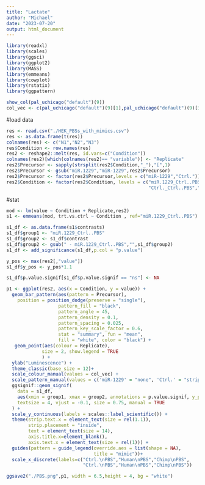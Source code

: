 ---
title: "Lactate"
author: "Michael"
date: "2023-07-20"
output: html_document
---


```{r}
library(readxl)
library(scales)
library(ggsci)
library(ggplot2)
library(MASS)
library(emmeans)
library(cowplot)
library(rstatix)
library(ggpattern)
```


```{r}
show_col(pal_uchicago("default")(9))
col_vec <- c(pal_uchicago("default")(9)[1],pal_uchicago("default")(9)[3],pal_uchicago("default")(9)[5],pal_uchicago("default")(9)[2])
```


#load data
```{r}
res <- read.csv("./HEK_PBSs_with_mimics.csv")
res <- as.data.frame(t(res))
colnames(res) <- c("N1","N2","N3")
res$Condition <- row.names(res)
res2 <- reshape2::melt(res, id.vars=c("Condition"))
colnames(res2)[which(colnames(res2)== "variable")] <- "Replicate"
res2$Precursor <- sapply(strsplit(res2$Condition,"_"),"[",1)
res2$Precursor <- gsub("miR.1229","miR-1229",res2$Precursor)
res2$Precursor <- factor(res2$Precursor,levels = c("miR-1229","Ctrl."))
res2$Condition <- factor(res2$Condition, levels = c("miR.1229_Ctrl..PBS","miR.1229_Human.PBS","miR.1229_Chimp.PBS",
                                                    "Ctrl._Ctrl..PBS","Ctrl._Human.PBS","Ctrl._Chimp.PBS"))
```



#stat




```{r}
mod <- lm(value ~ Condition + Replicate,res2)
s1 <- emmeans(mod, trt.vs.ctrl ~ Condition , ref="miR.1229_Ctrl..PBS")

s1_df <- as.data.frame(s1$contrasts)
s1_df$group1 <- "miR.1229_Ctrl..PBS"
s1_df$group2 <- s1_df$contrast
s1_df$group2 <- gsub(" - miR.1229_Ctrl..PBS","",s1_df$group2)
s1_df <- add_significance(s1_df,p.col = "p.value")

y_pos <- max(res2[,"value"])
s1_df$y_pos <- y_pos*1.1

s1_df$p.value.signif[s1_df$p.value.signif == "ns"] <- NA
```




```{r}
p1 <- ggplot(res2, aes(x = Condition, y = value)) +
  geom_bar_pattern(aes(pattern = Precursor),
    position = position_dodge(preserve = "single"),
                   pattern_fill = "black",
                   pattern_angle = 45,
                   pattern_density = 0.1,
                   pattern_spacing = 0.025,
                   pattern_key_scale_factor = 0.6,
                   stat = "summary", fun = "mean",
                   fill = "white", color = "black") + 
   geom_point(aes(colour = Replicate),
             size = 2, show.legend = TRUE
             ) +
  ylab("Luminescence") +
  theme_classic(base_size = 12)+
  scale_colour_manual(values = col_vec) +
  scale_pattern_manual(values = c('miR-1229' = "none", 'Ctrl.' = "stripe")) +
  ggsignif::geom_signif(
    data = s1_df,
    aes(xmin = group1, xmax = group2, annotations = p.value.signif, y_position = y_pos),
    textsize = 4, vjust = -0.1, size = 0.75, manual = TRUE
  ) +
  scale_y_continuous(labels = scales::label_scientific()) + 
  theme(strip.text.x = element_text(size = rel(1.1)),
        strip.placement = "inside",
        text = element_text(size = 14), 
        axis.title.x=element_blank(),
        axis.text.x = element_text(size = rel(1))) +
  guides(pattern = guide_legend(override.aes = list(shape = NA),
                                title = "mimic"))+
  scale_x_discrete(labels=c("Ctrl.\nPBS","Human\nPBS","Chimp\nPBS",
                            "Ctrl.\nPBS","Human\nPBS","Chimp\nPBS"))

ggsave2("./PBS.png",p1, width = 6.5,height = 4, bg = "white")
```










